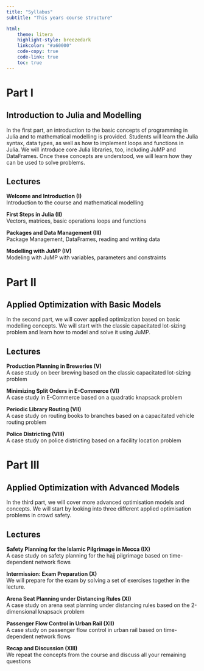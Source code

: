 ```yaml
---
title: "Syllabus"
subtitle: "This years course structure"

html:
    theme: litera
    highlight-style: breezedark
    linkcolor: "#a60000"
    code-copy: true
    code-link: true
    toc: true
---
```

# Part I 
## Introduction to Julia and Modelling

In the first part, an introduction to the basic concepts of programming in Julia and to mathematical modelling is provided. Students will learn the Julia syntax, data types, as well as how to implement loops and functions in Julia. We will introduce core Julia libraries, too, including JuMP and DataFrames. Once these concepts are understood, we will learn how they can be used to solve problems.

## Lectures

**Welcome and Introduction (I)**\
Introduction to the course and mathematical modelling

**First Steps in Julia (II)**\
Vectors, matrices, basic operations loops and functions

**Packages and Data Management (III)**\
Package Management, DataFrames, reading and writing data

**Modelling with JuMP (IV)**\
Modeling with JuMP with variables, parameters and constraints

# Part II 
## Applied Optimization with Basic Models

In the second part, we will cover applied optimization based on basic modelling concepts. We will start with the classic capacitated lot-sizing problem and learn how to model and solve it using JuMP. 

## Lectures

**Production Planning in Breweries (V)**\
A case study on beer brewing based on the classic capacitated lot-sizing problem

**Minimizing Split Orders in E-Commerce (VI)**\
A case study in E-Commerce based on a quadratic knapsack problem

**Periodic Library Routing (VII)**\
A case study on routing books to branches based on a capacitated vehicle routing problem

**Police Districting (VIII)**\
A case study on police districting based on a facility location problem

# Part III 
## Applied Optimization with Advanced Models

In the third part, we will cover more advanced optimisation models and concepts. We will start by looking into three different applied optimisation problems in crowd safety.

## Lectures

**Safety Planning for the Islamic Pilgrimage in Mecca (IX)**\
A case study on safety planning for the hajj pilgrimage based on time-dependent network flows

**Intermission: Exam Preparation (X)**\
We will prepare for the exam by solving a set of exercises together in the lecture.

**Arena Seat Planning under Distancing Rules (XI)**\
A case study on arena seat planning under distancing rules based on the 2-dimensional knapsack problem

**Passenger Flow Control in Urban Rail (XII)**\
A case study on passenger flow control in urban rail based on time-dependent network flows

**Recap and Discussion (XIII)**\
We repeat the concepts from the course and discuss all your remaining questions